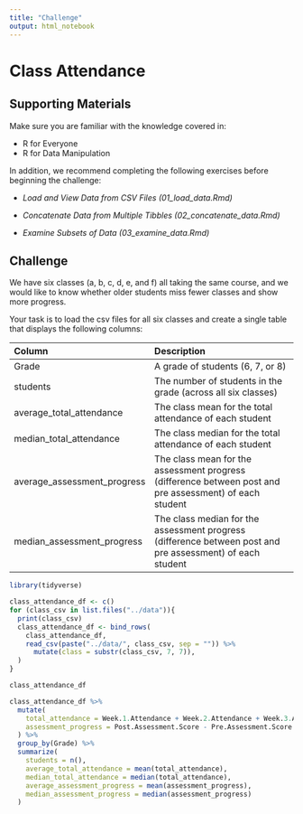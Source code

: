 ```yaml
---
title: "Challenge"
output: html_notebook
---
```


# Class Attendance

## Supporting Materials

Make sure you are familiar with the knowledge covered in:

-   R for Everyone
-   R for Data Manipulation

In addition, we recommend completing the following exercises before beginning the challenge:

-   *Load and View Data from CSV Files* *(01_load_data.Rmd)*

-   *Concatenate Data from Multiple Tibbles* *(02_concatenate_data.Rmd)*

-   *Examine Subsets of Data (03_examine_data.Rmd)*

## Challenge

We have six classes (a, b, c, d, e, and f) all taking the same course, and we would like to know whether older students miss fewer classes and show more progress.

Your task is to load the csv files for all six classes and create a single table that displays the following columns:

| Column                      | Description                                                                                               |
|:------------------------|:---------------------------------------------|
| Grade                       | A grade of students (6, 7, or 8)                                                                          |
| students                    | The number of students in the grade (across all six classes)                                              |
| average_total_attendance    | The class mean for the total attendance of each student                                                   |
| median_total_attendance     | The class median for the total attendance of each student                                                 |
| average_assessment_progress | The class mean for the assessment progress (difference between post and pre assessment) of each student   |
| median_assessment_progress  | The class median for the assessment progress (difference between post and pre assessment) of each student |

```r
library(tidyverse)
```

```r
class_attendance_df <- c()
for (class_csv in list.files("../data")){
  print(class_csv)
  class_attendance_df <- bind_rows(
    class_attendance_df,
    read_csv(paste("../data/", class_csv, sep = "")) %>% 
      mutate(class = substr(class_csv, 7, 7)),
  )
}

class_attendance_df
```

```r
class_attendance_df %>%
  mutate(
    total_attendance = Week.1.Attendance + Week.2.Attendance + Week.3.Attendance + Week.4.Attendance + Week.5.Attendance,
    assessment_progress = Post.Assessment.Score - Pre.Assessment.Score
  ) %>%
  group_by(Grade) %>%
  summarize(
    students = n(),
    average_total_attendance = mean(total_attendance),
    median_total_attendance = median(total_attendance),
    average_assessment_progress = mean(assessment_progress),
    median_assessment_progress = median(assessment_progress)
  )
```
